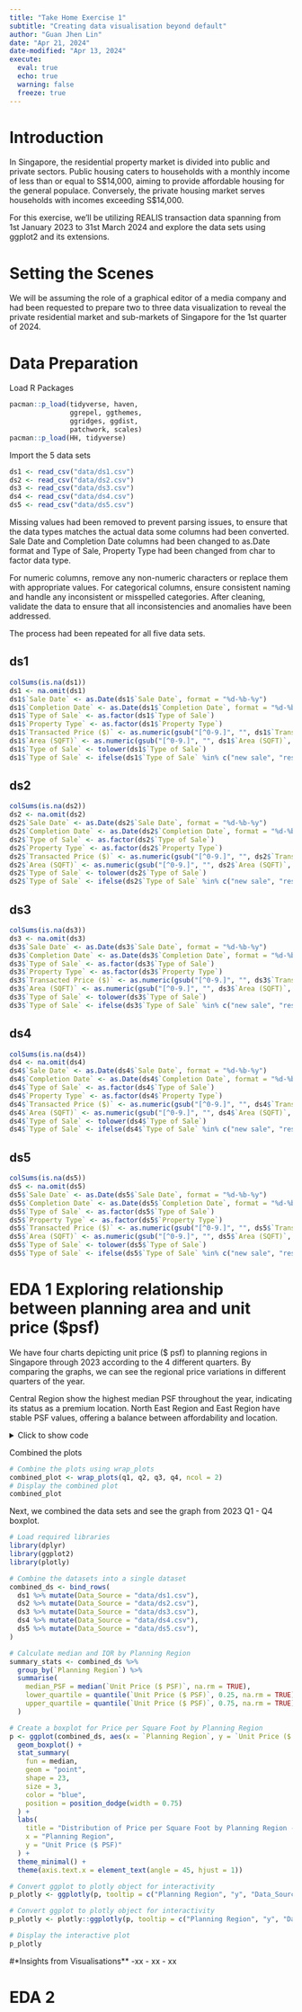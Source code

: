 ```yaml
---
title: "Take Home Exercise 1"
subtitle: "Creating data visualisation beyond default"
author: "Guan Jhen Lin"
date: "Apr 21, 2024"
date-modified: "Apr 13, 2024"
execute: 
  eval: true
  echo: true
  warning: false
  freeze: true
---
```


# Introduction

In Singapore, the residential property market is divided into public and private sectors. Public housing caters to households with a monthly income of less than or equal to S\$14,000, aiming to provide affordable housing for the general populace. Conversely, the private housing market serves households with incomes exceeding S\$14,000.

For this exercise, we'll be utilizing REALIS transaction data spanning from 1st January 2023 to 31st March 2024 and explore the data sets using ggplot2 and its extensions.

# Setting the Scenes

We will be assuming the role of a graphical editor of a media company and had been requested to prepare two to three data visualization to reveal the private residential market and sub-markets of Singapore for the 1st quarter of 2024.

# Data Preparation

Load R Packages

```r
pacman::p_load(tidyverse, haven,
               ggrepel, ggthemes,
               ggridges, ggdist,
               patchwork, scales)
pacman::p_load(HH, tidyverse)
```

Import the 5 data sets

```r
ds1 <- read_csv("data/ds1.csv")
ds2 <- read_csv("data/ds2.csv")
ds3 <- read_csv("data/ds3.csv")
ds4 <- read_csv("data/ds4.csv")
ds5 <- read_csv("data/ds5.csv")
```

Missing values had been removed to prevent parsing issues, to ensure that the data types matches the actual data some columns had been converted. Sale Date and Completion Date columns had been changed to as.Date format and Type of Sale, Property Type had been changed from char to factor data type.

For numeric columns, remove any non-numeric characters or replace them with appropriate values. For categorical columns, ensure consistent naming and handle any inconsistent or misspelled categories. After cleaning, validate the data to ensure that all inconsistencies and anomalies have been addressed.

The process had been repeated for all five data sets.

::: panel-tabset
## ds1

```r
colSums(is.na(ds1))
ds1 <- na.omit(ds1)
ds1$`Sale Date` <- as.Date(ds1$`Sale Date`, format = "%d-%b-%y")
ds1$`Completion Date` <- as.Date(ds1$`Completion Date`, format = "%d-%b-%y")
ds1$`Type of Sale` <- as.factor(ds1$`Type of Sale`)
ds1$`Property Type` <- as.factor(ds1$`Property Type`)
ds1$`Transacted Price ($)` <- as.numeric(gsub("[^0-9.]", "", ds1$`Transacted Price ($)`, perl = TRUE))
ds1$`Area (SQFT)` <- as.numeric(gsub("[^0-9.]", "", ds1$`Area (SQFT)`, perl = TRUE))
ds1$`Type of Sale` <- tolower(ds1$`Type of Sale`)
ds1$`Type of Sale` <- ifelse(ds1$`Type of Sale` %in% c("new sale", "resale"), ds1$`Type of Sale`, "other")
```

## ds2

```r
colSums(is.na(ds2))
ds2 <- na.omit(ds2)
ds2$`Sale Date` <- as.Date(ds2$`Sale Date`, format = "%d-%b-%y")
ds2$`Completion Date` <- as.Date(ds2$`Completion Date`, format = "%d-%b-%y")
ds2$`Type of Sale` <- as.factor(ds2$`Type of Sale`)
ds2$`Property Type` <- as.factor(ds2$`Property Type`)
ds2$`Transacted Price ($)` <- as.numeric(gsub("[^0-9.]", "", ds2$`Transacted Price ($)`, perl = TRUE))
ds2$`Area (SQFT)` <- as.numeric(gsub("[^0-9.]", "", ds2$`Area (SQFT)`, perl = TRUE))
ds2$`Type of Sale` <- tolower(ds2$`Type of Sale`)
ds2$`Type of Sale` <- ifelse(ds2$`Type of Sale` %in% c("new sale", "resale"), ds2$`Type of Sale`, "other")
```

## ds3

```r
colSums(is.na(ds3))
ds3 <- na.omit(ds3)
ds3$`Sale Date` <- as.Date(ds3$`Sale Date`, format = "%d-%b-%y")
ds3$`Completion Date` <- as.Date(ds3$`Completion Date`, format = "%d-%b-%y")
ds3$`Type of Sale` <- as.factor(ds3$`Type of Sale`)
ds3$`Property Type` <- as.factor(ds3$`Property Type`)
ds3$`Transacted Price ($)` <- as.numeric(gsub("[^0-9.]", "", ds3$`Transacted Price ($)`, perl = TRUE))
ds3$`Area (SQFT)` <- as.numeric(gsub("[^0-9.]", "", ds3$`Area (SQFT)`, perl = TRUE))
ds3$`Type of Sale` <- tolower(ds3$`Type of Sale`)
ds3$`Type of Sale` <- ifelse(ds3$`Type of Sale` %in% c("new sale", "resale"), ds3$`Type of Sale`, "other")
```

## ds4

```r
colSums(is.na(ds4))
ds4 <- na.omit(ds4)
ds4$`Sale Date` <- as.Date(ds4$`Sale Date`, format = "%d-%b-%y")
ds4$`Completion Date` <- as.Date(ds4$`Completion Date`, format = "%d-%b-%y")
ds4$`Type of Sale` <- as.factor(ds4$`Type of Sale`)
ds4$`Property Type` <- as.factor(ds4$`Property Type`)
ds4$`Transacted Price ($)` <- as.numeric(gsub("[^0-9.]", "", ds4$`Transacted Price ($)`, perl = TRUE))
ds4$`Area (SQFT)` <- as.numeric(gsub("[^0-9.]", "", ds4$`Area (SQFT)`, perl = TRUE))
ds4$`Type of Sale` <- tolower(ds4$`Type of Sale`)
ds4$`Type of Sale` <- ifelse(ds4$`Type of Sale` %in% c("new sale", "resale"), ds4$`Type of Sale`, "other")
```

## ds5

```r
colSums(is.na(ds5))
ds5 <- na.omit(ds5)
ds5$`Sale Date` <- as.Date(ds5$`Sale Date`, format = "%d-%b-%y")
ds5$`Completion Date` <- as.Date(ds5$`Completion Date`, format = "%d-%b-%y")
ds5$`Type of Sale` <- as.factor(ds5$`Type of Sale`)
ds5$`Property Type` <- as.factor(ds5$`Property Type`)
ds5$`Transacted Price ($)` <- as.numeric(gsub("[^0-9.]", "", ds5$`Transacted Price ($)`, perl = TRUE))
ds5$`Area (SQFT)` <- as.numeric(gsub("[^0-9.]", "", ds5$`Area (SQFT)`, perl = TRUE))
ds5$`Type of Sale` <- tolower(ds5$`Type of Sale`)
ds5$`Type of Sale` <- ifelse(ds5$`Type of Sale` %in% c("new sale", "resale"), ds5$`Type of Sale`, "other")
```
:::

# EDA 1 Exploring relationship between planning area and unit price ($psf)

We have four charts depicting unit price ($ psf) to planning regions in Singapore through 2023 according to the 4 different quarters. By comparing the graphs, we can see the regional price variations in different quarters of the year.

Central Region show the highest median PSF throughout the year, indicating its status as a premium location. North East Region and East Region have stable PSF values, offering a balance between affordability and location.

<details>
<summary>Click to show code</summary>

```r
library(ggplot2)
library(cowplot)

# Price per Square Foot by Planning Region in DS2
q4 <- ggplot(ds2, aes(x = `Planning Region`, y = `Unit Price ($ PSF)`)) +
  geom_boxplot() +
  labs(title = "Price per Square Foot by Planning Region - Oct 23 - Dec 23",
       x = "Planning Region",
       y = "Unit Price ($ PSF)") +
  theme(text = element_text(size = 6)) 

# Price per Square Foot by Planning Region in DS3
q3 <- ggplot(ds3, aes(x = `Planning Region`, y = `Unit Price ($ PSF)`)) +
  geom_boxplot() +
  labs(title = "Price per Square Foot by Planning Region - Jul 23 - Sep 23",
       x = "Planning Region",
       y = "Unit Price ($ PSF)") +
  theme(text = element_text(size = 6)) 

# Price per Square Foot by Planning Region in DS4
q2 <- ggplot(ds4, aes(x = `Planning Region`, y = `Unit Price ($ PSF)`)) +
  geom_boxplot() +
  labs(title = "Price per Square Foot by Planning Region - Apr 23 - Jun 23",
       x = "Planning Region",
       y = "Unit Price ($ PSF)") +
  theme(text = element_text(size = 6)) 

# Price per Square Foot by Planning Region in DS5
q1 <- ggplot(ds5, aes(x = `Planning Region`, y = `Unit Price ($ PSF)`)) +
  geom_boxplot() +
  labs(title = "Price per Square Foot by Planning Region - Jan 23 - Mar 23",
       x = "Planning Region",
       y = "Unit Price ($ PSF)") +
  theme(text = element_text(size = 6)) 
```

</summary>
</details>

Combined the plots

```r
# Combine the plots using wrap_plots
combined_plot <- wrap_plots(q1, q2, q3, q4, ncol = 2)
# Display the combined plot
combined_plot
```

Next, we combined the data sets and see the graph from 2023 Q1 - Q4 boxplot.

```r
# Load required libraries
library(dplyr)
library(ggplot2)
library(plotly)

# Combine the datasets into a single dataset
combined_ds <- bind_rows(
  ds1 %>% mutate(Data_Source = "data/ds1.csv"),
  ds2 %>% mutate(Data_Source = "data/ds2.csv"),
  ds3 %>% mutate(Data_Source = "data/ds3.csv"),
  ds4 %>% mutate(Data_Source = "data/ds4.csv"),
  ds5 %>% mutate(Data_Source = "data/ds5.csv"),
)

# Calculate median and IQR by Planning Region
summary_stats <- combined_ds %>%
  group_by(`Planning Region`) %>%
  summarise(
    median_PSF = median(`Unit Price ($ PSF)`, na.rm = TRUE),
    lower_quartile = quantile(`Unit Price ($ PSF)`, 0.25, na.rm = TRUE),
    upper_quartile = quantile(`Unit Price ($ PSF)`, 0.75, na.rm = TRUE)
  )

# Create a boxplot for Price per Square Foot by Planning Region
p <- ggplot(combined_ds, aes(x = `Planning Region`, y = `Unit Price ($ PSF)`)) +
  geom_boxplot() +
  stat_summary(
    fun = median,
    geom = "point",
    shape = 23,
    size = 3,
    color = "blue",
    position = position_dodge(width = 0.75)
  ) +
  labs(
    title = "Distribution of Price per Square Foot by Planning Region - 2023 Q1-Q4",
    x = "Planning Region",
    y = "Unit Price ($ PSF)"
  ) +
  theme_minimal() +
  theme(axis.text.x = element_text(angle = 45, hjust = 1))

# Convert ggplot to plotly object for interactivity
p_plotly <- ggplotly(p, tooltip = c("Planning Region", "y", "Data_Source", "median_PSF", "lower_quartile", "upper_quartile"))

# Convert ggplot to plotly object for interactivity
p_plotly <- plotly::ggplotly(p, tooltip = c("Planning Region", "y", "Data_Source", "median_PSF", "lower_quartile", "upper_quartile"))
```


```r
# Display the interactive plot
p_plotly

```


::: {.focusbox .focus data-latex="focus"}
#*Insights from Visualisations**
-xx
-  xx
-   xx
:::



# EDA 2 

